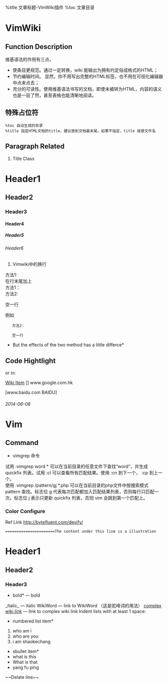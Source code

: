 %title 文章标题-VimWiki插件
%toc 文章目录


=VimWiki=
==Function Description==
维基语法的作用有三点。
* 使条目更规范。通过一定转换，wiki 能输出为拥有约定俗成格式的HTML；
* 节约编辑时间。 显然，你不用写出完整的HTML标签，也不用在可视化编辑器中点来点去；
* 充分的可读性。使用维基语法书写的文档，即使未被转为HTML，内容的语义也是一目了然，甚至表格也能清晰地阅读。
 
==特殊占位符==
 %toc 自动生成的目录
 %title 指定HTML文档的title，建议放到文档最末尾。如果不指定，title 就是文件名
 
==Paragraph Related==
# Title Class
= Header1 =
== Header2 ==
=== Header3 ===
==== Header4 ====
===== Header5 =====
====== Header6 ======

# Vimwiki中的换行
方法1:<br>
在行末尾加上<br>
    方法1：<br>
方法2:

空一行

例如

    方法2:

    空一行 

*But the effects of the two method has a little differce*


==Code Hightlight==

{{{class="brush: python"
for i in range(1, 5):
    print(i)
}}}

{{{class="brush: c++"
#include "helloworld.h"
int helloworld()
{
   printf("hello world");
}
}}}

or in:
 
{{{c++
#include "helloworld.h"
int helloworld()
{
   printf("hello world");
}
}}}

{{{python
for i in range(1, 5):
    print(i)
}}}



[[Wiki Item]]
[]
www.google.com.hk

[www.baidu.com BAIDU]


======2014-06-08 ======



=Vim=
==Command==
* vimgrep 命令 
试用 :vimgrep word * 可以在当前目录的任意文件下查找“word”，并生成 quickfix 列表。试用 :cl 可以查看所有匹配结果。使用 :cn 到下一个， :cp 到上一个。<br>
使用 :vimgrep /pattern/gj *.php 可以在当前目录的php文件中按搜索模式 pattern 查找。标志位 g 代表每次匹配都加入匹配结果列表，否则每行只匹配一次。标志位 j 表示只更新 quickfix 列表，否则 vim 会跳到第一个匹配上。<br>

===Color Configure===
Ref Link	http://bytefluent.com/devify/



 ======================The content under this line is a illustration
= Header1 =
== Header2 ==
=== Header3 ===


*bold* — bold
_italic_ — italic
WikiWord — link to WikiWord （这是驼峰词的用法）
[[complex wiki link]] — link to complex wiki link
Indent lists with at least 1 space:

*numbered list item*
# who am i
# who are you
# i am shaokechang

*sbullet item*
* what is this
* What is that
* yang fu ping
~~Delate line~~
